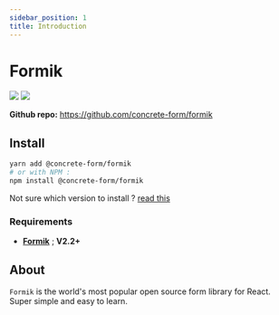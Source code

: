 ```yaml
---
sidebar_position: 1
title: Introduction
---
```


# Formik
[![](https://img.shields.io/appveyor/build/kegi/formik?style=flat-square)](https://ci.appveyor.com/project/kegi/formik/history) [![](https://img.shields.io/coveralls/github/concrete-form/formik?style=flat-square)](https://coveralls.io/github/concrete-form/formik)

**Github repo:** https://github.com/concrete-form/formik

## Install

```bash
yarn add @concrete-form/formik
# or with NPM :
npm install @concrete-form/formik
```

Not sure which version to install ? [read this](/docs/how-to-upgrade)

### Requirements

- [**Formik**](https://formik.org/) ; **V2.2+**

## About

`Formik` is the world's most popular open source form library for React. Super simple and easy to learn.